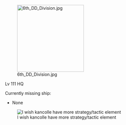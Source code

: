 [[File:6th DD Division.jpg|thumb|220px|right]]

Lv 111 HQ

Currently missing ship:
* None



[[File:KanX.jpg|frame|left|I wish kancolle have more strategy/tactic element]]